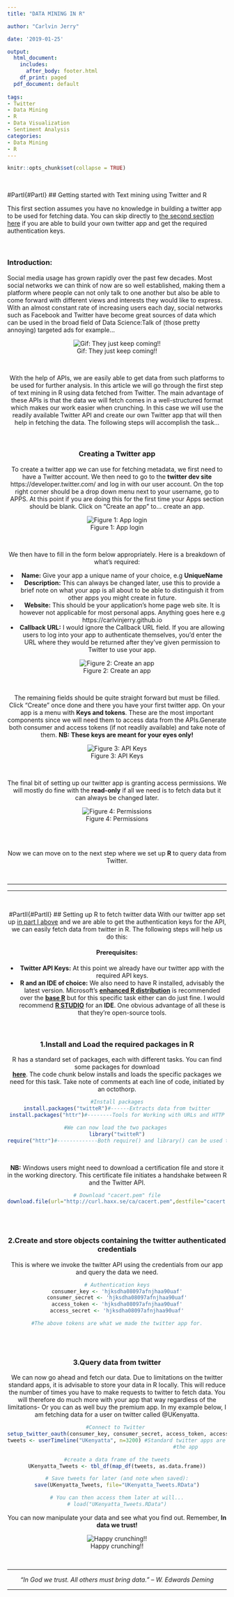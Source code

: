 ```yaml
---
title: "DATA MINING IN R"

author: "Carlvin Jerry"

date: '2019-01-25'

output:
  html_document:
    includes:
      after_body: footer.html
    df_print: paged
  pdf_document: default
  
tags:
- Twitter
- Data Mining
- R
- Data Visualization
- Sentiment Analysis
categories:
- Data Mining
- R
---
```

 

```r
knitr::opts_chunk$set(collapse = TRUE)
```

<br>

#PartI{#PartI}
## Getting started with Text mining using Twitter and R

This first section assumes you have no knowledge in building a twitter app to be used for fetching data. You can skip directly to [the second section here](#PartII) if you are able to build your own twitter app and get the required authentication keys.

<br>

### Introduction:
Social media usage has grown rapidly over the past few decades. Most social networks we can think of now are so well established, making them a platform where people can not only talk to one another but also be able to come forward with different views and interests they would like to express. With an almost constant rate of increasing users each day, social networks such as Facebook and Twitter have become great sources of data which can be used in the broad field of Data Science:Talk of (those pretty annoying) targeted ads for example...

<center>
![Gif: They just keep coming!!](https://media.giphy.com/media/3o6Mbmg6AchRmB4ylO/giphy.gif)
<center>


<br>

With the help of APIs, we are easily able to get data from such platforms to be used for further analysis. In this article we will go through the first step of text mining in R using data fetched from Twitter. The main advantage of these APIs is that the data we will fetch comes in a well-structured format which makes our work easier when crunching. In this case we will use the readily available Twitter API and create our own Twitter app that will then help in fetching the data. The following steps will accomplish the task...

<br>

### Creating a Twitter app
To create a twitter app we can use for fetching metadata, we first need to have a Twitter account. We then need to go to the __twitter dev site__ https://developer.twitter.com/ and log in with our user account.
On the top right corner should be a drop down menu next to your username, go to APPS. At this point if you are doing this for the first time your Apps section should be blank. Click on "Create an app" to... create an app.  

<center>
![Figure 1: App login](https://carlvinjerry.github.io/post/MyImages/apps.PNG)  
</center>

<br>

We then have to fill in the form below appropriately. Here is a breakdown of what's required:

- **Name:**
Give your app a unique name of your choice, e.g __UniqueName__
- **Description:**
This can always be changed later, use this to provide a brief note on what your app is all about to be able to distinguish it from other apps you might create in future. 
- **Website:**
This should be your application's home page web site. It is however not applicable for most personal apps. Anything goes here e.g https://carlvinjerry.github.io
- **Callback URL:**
I would ignore the Callback URL field. If you are allowing users to log into your app to authenticate themselves, you'd enter the URL where they would be returned after they've given permission to Twitter to use your app.  

<center>
 ![Figure 2: Create an app](https://carlvinjerry.github.io/post/MyImages/apps2.PNG)
 </center>
 
 <br>
 
 The remaining fields should be quite straight forward but must be filled. Click "Create" once done and there you have your first twitter app.
 On your app is a menu with __Keys and tokens__. These are the most important components since we will need them to access data from the APIs.Generate both consumer and access tokens (if not readily available) and take note of them. __NB:__ __These keys are meant for your eyes only!__

<center>
![Figure 3: API Keys](https://carlvinjerry.github.io/post/MyImages/keys.PNG)
 </center>
 
 <br>

The final bit of setting up our twitter app is granting access permissions. We will mostly do fine with the __read-only__ if all we need is to fetch data but it can always be changed later.

<center>
![Figure 4: Permissions](https://carlvinjerry.github.io/post/MyImages/permisions.PNG)
 </center>
 
<br><br> 

Now we can move on to the next step where we set up __R__ to query data from Twitter.

<br>

*** 
*** 

<br>

#PartII{#PartII}
## Setting up R to fetch twitter data
With our twitter app set up [in part I above](#PartI) and we are able to get the authentication keys for the API, we can easily fetch data from twitter in R. The following steps will help us do this:

#### Prerequisites:
- **Twitter API Keys:** At this point we already have our twitter app with the required API keys.
- **R and an IDE of choice:** We also need to have R installed, advisably the latest version. Microsoft's [__enhanced R distribution__](https://mran.microsoft.com/open) is recommended over the
[**base R**](https://cran.r-project.org/bin/windows/base/) but for this specific task either can do just fine. I would recommend [**R STUDIO**](https://www.rstudio.com/products/rstudio/download/) for an **IDE**. One obvious advantage of all these is that they're open-source tools.

<br>

### 1.Install and Load the required packages in R
R has a standard set of packages, each with different tasks. You can find some packages for download  
[**here**](http://cran.cnr.berkeley.edu/). The code chunk below installs and loads the specific packages we need for this task. Take note of comments at each line of code, initiated by an octothorp.

```r
#Install packages
install.packages("twitteR")#------Extracts data from twitter
install.packages("httr")#--------Tools for Working with URLs and HTTP
```
```r
#We can now load the two packages 
library("twitteR")
require("httr")#-------------Both require() and library() can be used to call an installed package
```

<br>

**NB:** Windows users might need to download a certification file and store it in the working directory. This certificate file initiates a handshake between R and the Twitter API.
```r
# Download "cacert.pem" file
download.file(url="http://curl.haxx.se/ca/cacert.pem",destfile="cacert.pem")
```

<br><br>

### 2.Create and store objects containing the twitter authenticated credentials 
This is where we invoke the twitter API using the credentials from our app and query the data we need.
```r
# Authentication keys
consumer_key <- 'hjksdha08097afnjhaa90uaf'
consumer_secret <- 'hjksdha08097afnjhaa90uaf'
access_token <- 'hjksdha08097afnjhaa90uaf'
access_secret <- 'hjksdha08097afnjhaa90uaf'

#The above tokens are what we made the twitter app for.

```

<br><br>

### 3.Query data from twitter
We can now go ahead and fetch our data. Due to limitations on the twitter standard apps, it is advisable to store your data in R locally. This will reduce the number of times you have to make requests to twitter to fetch data. You will therefore do much more with your app that way regardless of the limitations- Or you can as well buy the premium app. In my example below, I am fetching data for a user on twitter called @UKenyatta.
```r
#Connect to Twitter 
setup_twitter_oauth(consumer_key, consumer_secret, access_token, access_secret)
tweets <- userTimeline("UKenyatta", n=3200) #Standard twitter apps are limited to 3200 tweets per                                                  #download session. This could come out less depending on
                                            #the app

#create a data frame of the tweets
UKenyatta_Tweets <- tbl_df(map_df(tweets, as.data.frame))

# Save tweets for later (and note when saved):
save(UKenyatta_Tweets, file="UKenyatta_Tweets.RData")

# You can then access them later at will...
# load("UKenyatta_Tweets.RData")
```

You can now manipulate your data and see what you find out. Remember, **In data we trust!** 

<center>
![Happy crunching!!](https://media.giphy.com/media/ZtMkorgeyRu5q/giphy.gif)
</center>

<br>

***

*“In God we trust. All others must bring data.” – W. Edwards Deming*

***



